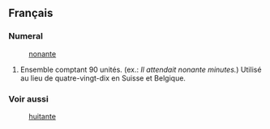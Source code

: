==Français==
===Numeral===
:[[nonante]]
#Ensemble comptant 90 unités. (ex.: ''Il attendait nonante minutes.'') Utilisé au lieu de quatre-vingt-dix en Suisse et Belgique.
===Voir aussi===
:[[huitante]]